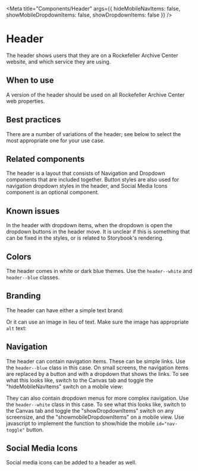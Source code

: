 
<Meta title="Components/Header"
args={{
    hideMobileNavItems: false,
    showMobileDropdownItems: false,
    showDropdownItems: false
  }} />

# Header

The header shows users that they are on a Rockefeller Archive Center website,
and which service they are using.

## When to use

A version of the header should be used on all Rockefeller Archive Center web properties.

## Best practices

There are a number of variations of the header; see below to select the most
appropriate one for your use case.

## Related components

The header is a layout that consists of Navigation and Dropdown components that are included
together. Button styles are also used for navigation dropdown styles in the header, and Social
Media Icons component is an optional component.

## Known issues

In the header with dropdown items, when the dropdown is open the dropdown buttons in the header move. 
It is unclear if this is something that can be fixed in the styles, or is related to Storybook's
rendering.

## Colors

The header comes in white or dark blue themes. Use the `header--white` and `header--blue`
classes.

<Story story={stories.colors} />

## Branding

The header can have either a simple text brand:

<Story story={stories.withTextBrand} />

Or it can use an image in lieu of text. Make sure the image has appropriate `alt` text:

<Story story={stories.withImageBrand} />

## Navigation

The header can contain navigation items. These can be simple links. Use the `header--blue`
class in this case. On small screens, the navigation items are replaced by a button and
with a dropdown that shows the links. To see what this looks like, switch to the Canvas
tab and toggle the "hideMobileNavItems" switch on a mobile view:

<Story story={stories.withNavItems} />

They can also contain dropdown menus for more complex navigation. Use the `header--white`
class in this case. To see what this looks like, switch to the Canvas
tab and toggle the "showDropdownItems" switch on any screensize, and the "showmobileDropdownItems"
on a mobile view. Use javascript to implement the function to show/hide the mobile `id="nav-toggle"` button.

<Story story={stories.withDropdownItems} />

## Social Media Icons

Social media icons can be added to a header as well.

<Story story={stories.withSocialIcons} />
